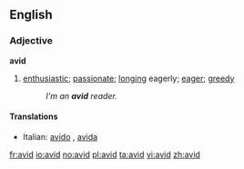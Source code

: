 ==English==

===Adjective===
'''avid'''

# [[enthusiastic]]; [[passionate]]; [[long]]ing eagerly; [[eager]]; [[greedy]]
#:''I'm an '''avid''' reader.''

====Translations====
{{top}}
*Italian: [[avido]] {{m}}, [[avida]] {{f}}
{{mid}}
{{bottom}}

[[fr:avid]]
[[io:avid]]
[[no:avid]]
[[pl:avid]]
[[ta:avid]]
[[vi:avid]]
[[zh:avid]]